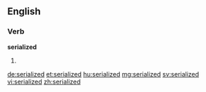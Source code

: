 ==English==

===Verb===
'''serialized'''

# {{past of|serialize}}

[[de:serialized]]
[[et:serialized]]
[[hu:serialized]]
[[mg:serialized]]
[[sv:serialized]]
[[vi:serialized]]
[[zh:serialized]]